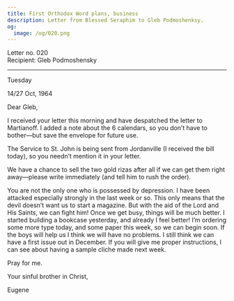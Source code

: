 ```yaml
---
title: First Orthodox Word plans, business
description: Letter from Blessed Seraphim to Gleb Podmoshenksy.
og:
  image: /og/020.png
---
```


<div style={{textAlign:'right', fontFamily:'monospace'}}>Letter no. 020</div>
<div style={{textAlign:'left', fontFamily:'monospace'}}>Recipient: Gleb Podmoshensky</div>

---

Tuesday

14/27 Oct, 1964

Dear Gleb,

I received your letter this morning and have despatched the letter to Martianoff. I added a note about the 6 calendars, so you don’t have to bother—but save the envelope for future use.

The Service to St. John is being sent from Jordanville (I received the bill today), so you needn’t mention it in your letter.

We have a chance to sell the two gold rizas after all if we can get them right away—please write immediately (and tell him to rush the order).

You are not the only one who is possessed by depression. I have been attacked especially strongly in the last week or so. This only means that the devil doesn’t want us to start a magazine. But with the aid of the Lord and His Saints, we can fight him! Once we get busy, things will be much better. I started building a bookcase yesterday, and already I feel better! I’m ordering some more type today, and some paper this week, so we can begin soon. If the boys will help us I think we will have no problems. I still think we can have a first issue out in December. If you will give me proper instructions, I can see about having a sample сlісhe made next week.

Pray for me.

Your sinful brother in Christ,

Eugene